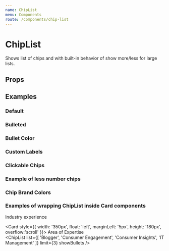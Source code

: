 ```yaml
---
name: ChipList
menu: Components
route: /components/chip-list
---
```




# ChipList

Shows list of chips and with built-in behavior of show more/less for large lists.

## Props

<Props of={ChipList} />

## Examples

### Default

<Playground>
  <ChipList
    list={[
      "Education",
      "Entertainment",
      "Heath-Advocacy",
      "Heath-Online Communities"
    ]}
    limit={3}
  />
</Playground>

### Bulleted

<Playground>
  <ChipList
    list={[
      "Education",
      "Entertainment",
      "Heath-Advocacy",
      "Heath-Online Communities"
    ]}
    limit={3}
    showBullets
  />
</Playground>

### Bullet Color

<Playground>
  <ChipList
    list={[
      "Education",
      "Entertainment",
      "Heath-Advocacy",
      "Heath-Online Communities"
    ]}
    limit={3}
    showBullets
    bulletColor="red"
  />
</Playground>

### Custom Labels

<Playground>
  <ChipList
    list={[
      "Education",
      "Entertainment",
      "Heath-Advocacy",
      "Heath-Online Communities"
    ]}
    limit={3}
    showMoreLabel="More"
    showLessLabel="Less"
  />
</Playground>

### Clickable Chips

<Playground>
  <ChipList
    list={[
      { label: "Education", href: "https://google.com" },
      { label: "Entertainment", href: "https://google.com" },
      { label: "Heath-Advocacy", href: "https://google.com" },
      { label: "Heath-Online Communities", href: "https://google.com" }
    ]}
    limit={3}
  />
</Playground>

### Example of less number chips

<Playground>
  <ChipList list={["Education", "Entertainment"]} limit={3} />
</Playground>

### Chip Brand Colors

<Playground>
  <ChipList
    list={["Education", "Entertainment", "Heath-Advocacy"]}
    limit={2}
    chipProps={{ color: "secondary" }}
    showBullets
  />
</Playground>

### Examples of wrapping ChipList inside Card components

<Playground>
  <Card style={{ width: '350px', float: 'left', marginLeft: '5px', height: '180px', overflow:'scroll' }}>
    <CardContent>
      <Typography color="textSecondary" variant='h5'>
        Industry experience
      </Typography>
      <br />
      <ChipList 
        list={[
          { label: 'Education', href: 'https://google.com' },
          { label: 'Entertainment', href: 'https://google.com' },
          { label: 'Heath-Advocacy', href: 'https://google.com' },
          { label: 'Heath-Online Communities', href: 'https://google.com' },
        ]}
        limit={3}
        showBullets
      />
    </CardContent>
  </Card>

  <Card style={{ width: '350px', float: 'left', marginLeft: '5px', height: '180px', overflow:'scroll' }}>
    <CardContent>
      <Typography color="textSecondary" variant='h5'>
        Area of Expertise
      </Typography>
      <br />
      <ChipList 
        list={[
          'Blogger',
          'Consumer Engagement',
          'Consumer Insights',
          'IT Management'
        ]}
        limit={3}
        showBullets
      />
    </CardContent>
  </Card>
</Playground>
